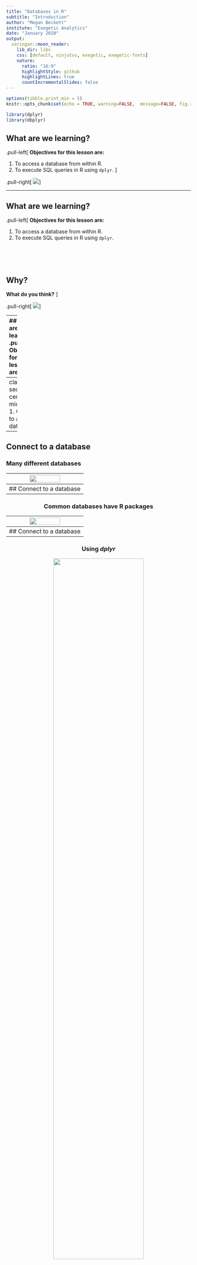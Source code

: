 ```yaml
---
title: "Databases in R"
subtitle: "Introduction"
author: "Megan Beckett"
institute: "Exegetic Analytics"
date: "January 2020"
output:
  xaringan::moon_reader:
    lib_dir: libs
    css: [default, ninjutsu, exegetic, exegetic-fonts]
    nature:
      ratio: "16:9"
      highlightStyle: github
      highlightLines: true
      countIncrementalSlides: false
---
```

```r
options(tibble.print_min = 5)
knitr::opts_chunk$set(echo = TRUE, warning=FALSE,  message=FALSE, fig.retina = 3, comment = NULL)

library(dplyr)
library(dbplyr)
```
## What are we learning?

.pull-left[
**Objectives for this lesson are:**

1. To access a database from within R.
2. To execute SQL queries in R using `dplyr`.
]

.pull-right[
<img src="img/database-r-logo.png">
]

---

## What are we learning?
.pull-left[
**Objectives for this lesson are:**

1. To access a database from within R.
2. To execute SQL queries in R using `dplyr`.

</br></br></br>

## Why?

**What do you think?**
]

.pull-right[
<img src="img/database-r-logo.png">
]

---
## What are we learning?
.pull-left[
**Objectives for this lesson are:**

1. To access a database from within R.
2. To execute SQL queries in R using `dplyr`.

</br></br></br>

## Why?

- Your data is already in a database.
- You have too much for your computer's memory to handle at once.
- Retrieve only what you need.
- All of your code is in R! :)
]

.pull-right[
<img src="img/database-r-logo.png">
]
---
class: section, center, middle
# 1. Connect to a database

---
## Connect to a database
### Many different databases

<center><img src="img/r-con-1.png" style = "width: 65%"></center>
---
## Connect to a database

### Common databases have R packages

<center><img src="img/r-con-2.png" style = "width: 65%"></center>
---
## Connect to a database

### Using *dplyr*

<center><img src="img/rstudio-interact1.png" style = "width: 70%"></center>

---
## Connect to a database
### Using *dplyr*

<center><img src="img/rstudio-interact2.png" style = "width: 70%"></center>

---
## Connect to a database

### Using *dplyr*
<center><img src="img/rstudio-interact3.png" style = "width: 70%"></center>

```
install.packages("dbplyr")
```
<!-- --- -->
<!-- ## Connect to a database -->

<!-- ### `DBI` package -->
<!-- </br> -->
<!-- <center><img src="img/open-source.png" style = "width: 70%"></center> -->

---
## Connect to a database

### Create the connection

```r
library(dplyr)
library(dbplyr)

con <- DBI::dbConnect(RSQLite::SQLite(), path = ":memory:")

```

--
</br>

A more realistic connection to a database on a server:

```r
con <- DBI::dbConnect(RMySQL::MySQL(), 
                      dbname = "my_database"
                      host = "database.lsdkjfslfj.uk-west-1.rds.amazonaws.com",
                      user = "student",
                      password = "my_password")
```

---
class: highlight-green
## Check your understanding

What is the most likely output from running the following piece of code and why?

</br>

```r
library(dplyr)

con <- DBI:dbConnect(RSQLite::SQLite(), "data/mammals.sqlite")

data <- tbl(con, "species") 

nrow(data)
```

</br>

1. `NA` - as the `species` table is empty and therefore the `data` dataframe in R is empty.

2. `NA` - as `dplyr` is "lazy" and only pulls the data into R when explicitly asked.

3. `TRUE` - as we have created a successful connection to a database table.

4. `54` - as we have created a `data` dataframe in R from the `species` table in the database, which has 54 rows.

---
class: highlight-green
## Check your understanding

What is the most likely output from running the following piece of code and why?

</br>

```r
library(dplyr)

con <- DBI:dbConnect(RSQLite::SQLite(), "data/mammals.sqlite")

data <- tbl(con, "species") 

nrow(data)
```

</br>

1. `NA` - as the `species` table is empty and therefore the `data` dataframe in R is empty.

2. **`NA` - as `dplyr` is "lazy" and only pulls the data into R when explicitly asked.**

3. `TRUE` - as we have created a successful connection to a database table.

4. `54` - as we have created a `data` dataframe in R from the `species` table in the database, which has 54 rows.

---
class: section, center, middle
# 2. Query a database

---
## Query a database

### Using the dplyr syntax

Behind the scenes, `dbplyr` and `dplyr`:

- translates R into SQL
- submits to database
- translates response from database into a R dataframe

Focus on `SELECT`.

<center><img src="img/rstudio-interact3.png" style = "width: 55%"></center>
---
class: highlight-green
## Check your understanding

Arrange the steps in order to find out the number of animals surveyed per year in the mammals database.

</br>

.pull-left[

1: Use `tbl` to create a reference to the `surveys` table.

2: `group_by` the year. 

3: Create a connection to the database using `DBI`.

4: `collect` the data.

5: `summarise` by counting the number of observations in each group.

]

---
class: highlight-green
## Check your understanding

Answer:

</br>

.pull-left[
**3:** Create a connection to the database using `DBI`.

**1:** Use `tbl` to create a reference to the `surveys` table.

**2:** `group_by` the year. 

**5:** `summarise` and count the number of observations in each group.

**4:** `collect` the data.

]

.pull-right[

```r
mammals <- dbConnect(SQLite(), 
                     "data/mammals.sqlite")

year_sum <- tbl(mammals, "surveys")
  group_by(year) %>%
  summarise(N = n()) %>%
  collect()
```

]
---

class: section, section-orange, center, middle
# Let's practice!
## Exercise 1

---
